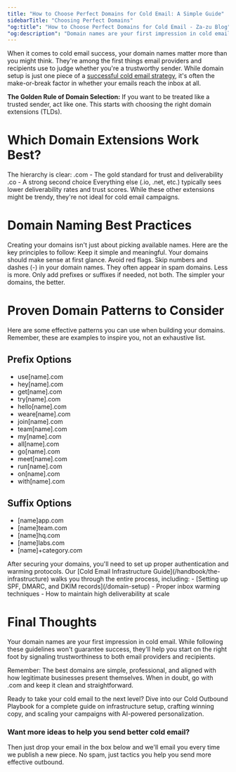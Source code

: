 ```yaml
---
title: "How to Choose Perfect Domains for Cold Email: A Simple Guide"
sidebarTitle: "Choosing Perfect Domains"
"og:title": "How to Choose Perfect Domains for Cold Email - Za-zu Blog"
"og:description": "Domain names are your first impression in cold email. .com domains get better deliverability than trendy .io or .net extensions. Here's the simple rule: if you want to be treated like a trusted sender, act like one. Start with the right domain."
---
```



When it comes to cold email success, your domain names matter more than you might think. They're among the first things email providers and recipients use to judge whether you're a trustworthy sender. While domain setup is just one piece of a [successful cold email strategy](/handbook/intro), it's often the make-or-break factor in whether your emails reach the inbox at all.

<Tip> **The Golden Rule of Domain Selection:** If you want to be treated like a trusted sender, act like one. This starts with choosing the right domain extensions (TLDs).</Tip>

# Which Domain Extensions Work Best?
The hierarchy is clear:
.com - The gold standard for trust and deliverability
.co - A strong second choice
Everything else (.io, .net, etc.) typically sees lower deliverability rates and trust scores. While these other extensions might be trendy, they're not ideal for cold email campaigns.

# Domain Naming Best Practices
Creating your domains isn't just about picking available names. Here are the key principles to follow:
Keep it simple and meaningful. Your domains should make sense at first glance.
Avoid red flags. Skip numbers and dashes (-) in your domain names. They often appear in spam domains.
Less is more. Only add prefixes or suffixes if needed, not both. The simpler your domains, the better.

# Proven Domain Patterns to Consider
Here are some effective patterns you can use when building your domains. Remember, these are examples to inspire you, not an exhaustive list.

## Prefix Options
- use[name].com
- hey[name].com
- get[name].com
- try[name].com
- hello[name].com
- weare[name].com
- join[name].com
- team[name].com
- my[name].com
- all[name].com
- go[name].com
- meet[name].com
- run[name].com
- on[name].com
- with[name].com

## Suffix Options
- [name]app.com
- [name]team.com
- [name]hq.com
- [name]labs.com
- [name]+category.com

<Info>
After securing your domains, you'll need to set up proper authentication and warming protocols. Our [Cold Email Infrastructure Guide](/handbook/the-infrastructure) walks you through the entire process, including:
- [Setting up SPF, DMARC, and DKIM records](/domain-setup)
- Proper inbox warming techniques
- How to maintain high deliverability at scale
</Info>

# Final Thoughts
Your domain names are your first impression in cold email. While following these guidelines won't guarantee success, they'll help you start on the right foot by signaling trustworthiness to both email providers and recipients.

Remember: The best domains are simple, professional, and aligned with how legitimate businesses present themselves. When in doubt, go with .com and keep it clean and straightforward.

Ready to take your cold email to the next level? Dive into our Cold Outbound Playbook for a complete guide on infrastructure setup, crafting winning copy, and scaling your campaigns with AI-powered personalization.

### Want more ideas to help you send better cold email?
Then just drop your email in the box below and we'll email you every time we publish a new piece. No spam, just tactics you help you send more effective outbound.

<Newsletter />
